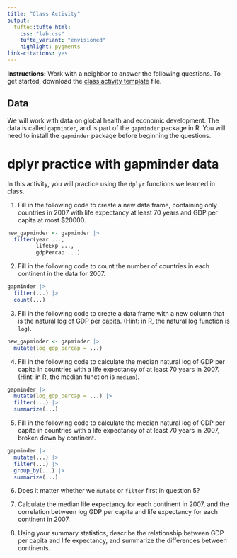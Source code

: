 ```yaml
---
title: "Class Activity"
output: 
  tufte::tufte_html:
    css: "lab.css"
    tufte_variant: "envisioned"
    highlight: pygments
link-citations: yes
---
```


**Instructions:** Work with a neighbor to answer the following questions. To get started, download the [class activity template](https://sta279-s24.github.io/class_activities/ca_lecture_10_template.qmd) file.

## Data

We will work with data on global health and economic development. The data is called `gapminder`, and is part of the `gapminder` package in R. You will need to install the `gapminder` package before beginning the questions.

# dplyr practice with gapminder data

In this activity, you will practice using the `dplyr` functions we learned in class. 

1. Fill in the following code to create a new data frame, containing only countries in 2007 with life expectancy at least 70 years and GDP per capita at most $20000.

```r
new_gapminder <- gapminder |>
  filter(year ..., 
         lifeExp ..., 
         gdpPercap ...)
```

2. Fill in the following code to count the number of countries in each continent in the data for 2007.

```r
gapminder |>
  filter(...) |>
  count(...)
```

3. Fill in the following code to create a data frame with a new column that is the natural log of GDP per capita. (Hint: in R, the natural log function is `log`).

```r
new_gapminder <- gapminder |>
  mutate(log_gdp_percap = ...)
```

4. Fill in the following code to calculate the median natural log of GDP per capita in countries with a life expectancy of at least 70 years in 2007. (Hint: in R, the median function is `median`).

```r
gapminder |>
  mutate(log_gdp_percap = ...) |>
  filter(...) |>
  summarize(...)
```

5. Fill in the following code to calculate the median natural log of GDP per capita in countries with a life expectancy of at least 70 years in 2007, broken down by continent.

```r
gapminder |>
  mutate(...) |>
  filter(...) |>
  group_by(...) |>
  summarize(...)
```

6. Does it matter whether we `mutate` or `filter` first in question 5?

7. Calculate the median life expectancy for each continent in 2007, and the correlation between log GDP per capita and life expectancy for each continent in 2007.

8. Using your summary statistics, describe the relationship between GDP per capita and life expectancy, and summarize the differences between continents.


